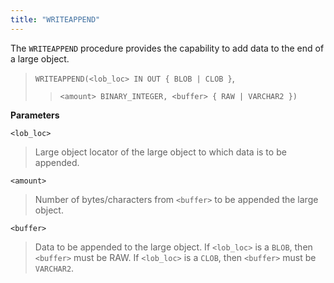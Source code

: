 ```yaml
---
title: "WRITEAPPEND"
---
```




The `WRITEAPPEND` procedure provides the capability to add data to the end of a large object.

> `WRITEAPPEND(<lob_loc> IN OUT { BLOB | CLOB }`,
> 
> > `<amount> BINARY_INTEGER, <buffer> { RAW | VARCHAR2 })`

**Parameters**

`<lob_loc>`

> Large object locator of the large object to which data is to be appended.

`<amount>`

> Number of bytes/characters from `<buffer>` to be appended the large object.

`<buffer>`

> Data to be appended to the large object. If `<lob_loc>` is a `BLOB`, then `<buffer>` must be RAW. If `<lob_loc>` is a `CLOB`, then `<buffer>` must be `VARCHAR2`.
